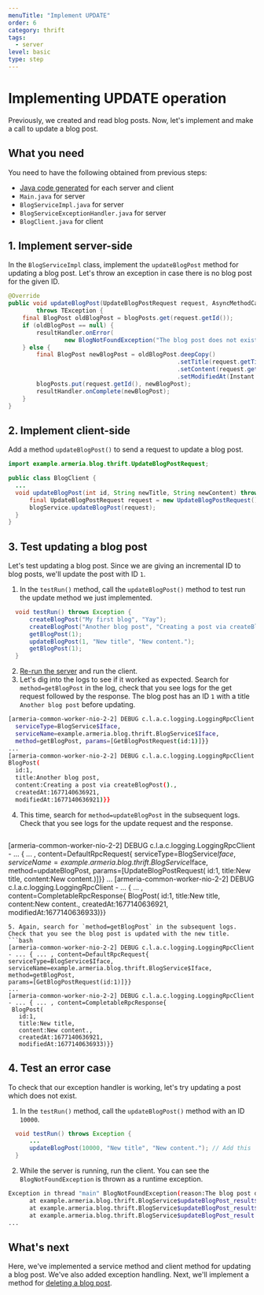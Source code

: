 ```yaml
---
menuTitle: "Implement UPDATE"
order: 6
category: thrift
tags:
  - server
level: basic
type: step
---
```


# Implementing UPDATE operation

Previously, we created and read blog posts. Now, let's implement and make a call to update a blog post.

<TutorialSteps current={6} />

## What you need

You need to have the following obtained from previous steps:

- [Java code generated](/tutorials/thrift/blog/create-server#compile-the-thrift-file) for each server and client
- `Main.java` for server
- `BlogServiceImpl.java` for server
- `BlogServiceExceptionHandler.java` for server
- `BlogClient.java` for client

## 1. Implement server-side

In the `BlogServiceImpl` class, implement the `updateBlogPost` method for updating a blog post.
Let's throw an exception in case there is no blog post for the given ID.

```java filename=BlogServiceImpl.java
@Override
public void updateBlogPost(UpdateBlogPostRequest request, AsyncMethodCallback<BlogPost> resultHandler)
        throws TException {
    final BlogPost oldBlogPost = blogPosts.get(request.getId());
    if (oldBlogPost == null) {
        resultHandler.onError(
                new BlogNotFoundException("The blog post does not exist. ID: " + request.getId()));
    } else {
        final BlogPost newBlogPost = oldBlogPost.deepCopy()
                                                .setTitle(request.getTitle())
                                                .setContent(request.getContent())
                                                .setModifiedAt(Instant.now().toEpochMilli());
        blogPosts.put(request.getId(), newBlogPost);
        resultHandler.onComplete(newBlogPost);
    }
}
```

## 2. Implement client-side

Add a method `updateBlogPost()` to send a request to update a blog post.

```java filename=BlogClient.java
import example.armeria.blog.thrift.UpdateBlogPostRequest;

public class BlogClient {
  ...
  void updateBlogPost(int id, String newTitle, String newContent) throws Exception {
      final UpdateBlogPostRequest request = new UpdateBlogPostRequest().setId(id).setTitle(newTitle).setContent(newContent);
      blogService.updateBlogPost(request);
  }
}
```

## 3. Test updating a blog post

Let's test updating a blog post.
Since we are giving an incremental ID to blog posts, we'll update the post with ID `1`.

1. In the `testRun()` method, call the `updateBlogPost()` method to test run the update method we just implemented.
  ```java filename=BlogClient.java
    void testRun() throws Exception {
        createBlogPost("My first blog", "Yay");
        createBlogPost("Another blog post", "Creating a post via createBlogPost().");
        getBlogPost(1);
        updateBlogPost(1, "New title", "New content.");
        getBlogPost(1);
    }
  ```
2. [Re-run the server](/tutorials/thrift/blog/create-server#7-test-run) and run the client.
3. Let's dig into the logs to see if it worked as expected.
  Search for `method=getBlogPost` in the log, check that you see logs for the get request followed by the response.
  The blog post has an ID `1` with a title `Another blog post` before updating.
  ```bash
  [armeria-common-worker-nio-2-2] DEBUG c.l.a.c.logging.LoggingRpcClient - ... { ... ,  content=DefaultRpcRequest{
    serviceType=BlogService$Iface, 
    serviceName=example.armeria.blog.thrift.BlogService$Iface, 
    method=getBlogPost, params=[GetBlogPostRequest(id:1)]}}
  ...
  [armeria-common-worker-nio-2-2] DEBUG c.l.a.c.logging.LoggingRpcClient - ... { ... , content=CompletableRpcResponse{
  BlogPost(
    id:1, 
    title:Another blog post, 
    content:Creating a post via createBlogPost()., 
    createdAt:1677140636921, 
    modifiedAt:1677140636921)}}
  ```
4. This time, search for `method=updateBlogPost` in the subsequent logs.
  Check that you see logs for the update request and the response.
   ```bash
  [armeria-common-worker-nio-2-2] DEBUG c.l.a.c.logging.LoggingRpcClient - ... { ... , content=DefaultRpcRequest{
    serviceType=BlogService$Iface, 
    serviceName=example.armeria.blog.thrift.BlogService$Iface, 
    method=updateBlogPost, 
    params=[UpdateBlogPostRequest(
      id:1, 
      title:New title, 
      content:New content.)]}}
   ...
   [armeria-common-worker-nio-2-2] DEBUG c.l.a.c.logging.LoggingRpcClient - ... { ... , content=CompletableRpcResponse{
    BlogPost(
      id:1, 
      title:New title, 
      content:New content., 
      createdAt:1677140636921, 
      modifiedAt:1677140636933)}}
   ```
5. Again, search for `method=getBlogPost` in the subsequent logs.
  Check that you see the blog post is updated with the new title.
  ```bash
  [armeria-common-worker-nio-2-2] DEBUG c.l.a.c.logging.LoggingRpcClient - ... { ... , content=DefaultRpcRequest{
  serviceType=BlogService$Iface, 
  serviceName=example.armeria.blog.thrift.BlogService$Iface, 
  method=getBlogPost,
  params=[GetBlogPostRequest(id:1)]}}
  ...
  [armeria-common-worker-nio-2-2] DEBUG c.l.a.c.logging.LoggingRpcClient - ... { ... , content=CompletableRpcResponse{
    BlogPost(
      id:1, 
      title:New title, 
      content:New content., 
      createdAt:1677140636921, 
      modifiedAt:1677140636933)}}
  ```

## 4. Test an error case

To check that our exception handler is working, let's try updating a post which does not exist.

1. In the `testRun()` method, call the `updateBlogPost()` method with an ID `10000`.
  ```java filename=BlogClient.java
    void testRun() throws Exception {
        ...
        updateBlogPost(10000, "New title", "New content."); // Add this
    }
  ```
2. While the server is running, run the client.
  You can see the `BlogNotFoundException` is thrown as a runtime exception.
  ```bash
  Exception in thread "main" BlogNotFoundException(reason:The blog post does not exist. ID: 10000)
        at example.armeria.blog.thrift.BlogService$updateBlogPost_result$updateBlogPost_resultStandardScheme.read(BlogService.java:3974)
        at example.armeria.blog.thrift.BlogService$updateBlogPost_result$updateBlogPost_resultStandardScheme.read(BlogService.java:3950)
        at example.armeria.blog.thrift.BlogService$updateBlogPost_result.read(BlogService.java:3888)
  ...
  ```

## What's next

Here, we've implemented a service method and client method for updating a blog post.
We've also added exception handling.
Next, we'll implement a method for [deleting a blog post](/tutorials/thrift/blog/implement-delete).

<TutorialSteps current={6} />
